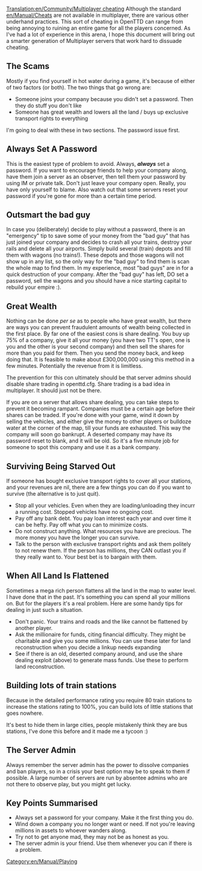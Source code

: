 [[Translation:en/Community/Multiplayer cheating]]
[[Category:en/Manual/Playing]]
Although the standard [[en/Manual/Cheats]] are not available in multiplayer, there are various other underhand practices.  This sort of cheating in OpenTTD can range from being annoying to ruining an entire game for all the players concerned. As I've had a lot of experience in this arena, I hope this document will bring out a smarter generation of Multiplayer servers that work hard to dissuade cheating.

==The Scams==

Mostly if you find yourself in hot water during a game, it's because of either of two factors (or both). The two things that go wrong are:

* Someone joins your company because you didn't set a password. Then they do stuff you don't like
* Someone has great wealth and lowers all the land / buys up exclusive transport rights to everything

I'm going to deal with these in two sections. The password issue first.

==Always Set A Password==

This is the easiest type of problem to avoid. Always, '''''always''''' set a password. If you want to encourage friends to help your company along, have them join a server as an observer, then tell them your password by using IM or private talk. Don't just leave your company open. Really, you have only yourself to blame. Also watch out that some servers reset your password if you're gone for more than a certain time period.

==Outsmart the bad guy==

In case you (deliberately) decide to play without a password, there is an "emergency" tip to save some of your money from the "bad guy" that has just joined your company and decides to crash all your trains, destroy your rails and delete all your airports. Simply build several (train) depots and fill them with wagons (no trains!). These depots and those wagons will not show up in any list, so the only way for the "bad guy" to find them is scan the whole map to find them. In my experience, most "bad guys" are in for a quick destruction of your company. After the "bad guy" has left, DO set a password, sell the wagons and you should have a nice starting capital to rebuild your empire :).

==Great Wealth==

Nothing can be done ''per se'' as to people who have great wealth, but there are ways you can prevent fraudulent amounts of wealth being collected in the first place. By far one of the easiest cons is share dealing. You buy up 75% of a company, give it all your money (you have two TT's open, one is you and the other is your second company) and then sell the shares for more than you paid for them. Then you send the money back, and keep doing that. It is feasible to make about £300,000,000 using this method in a few minutes. Potentially the revenue from it is limitless.

The prevention for this con ultimately should be that server admins should disable share trading in openttd.cfg. Share trading is a bad idea in multiplayer. It should just not be there.

If you are on a server that allows share dealing, you can take steps to prevent it becoming rampant. Companies must be a certain age before their shares can be traded. If you're done with your game, wind it down by selling the vehicles, and either give the money to other players or bulldoze water at the corner of the map, till your funds are exhausted. This way the company will soon go bankrupt. A deserted company may have its password reset to blank, and it will be old. So it's a five minute job for someone to spot this company and use it as a bank company.

==Surviving Being Starved Out==

If someone has bought exclusive transport rights to cover all your stations, and your revenues are nil, there are a few things you can do if you want to survive (the alternative is to just quit). 

* Stop all your vehicles. Even when they are loading/unloading they incurr a running cost. Stopped vehicles have no ongoing cost.
* Pay off any bank debt. You pay loan interest each year and over time it can be hefty. Pay off what you can to minimize costs.
* Do not construct anything. What resources you have are precious. The more money you have the longer you can survive.
* Talk to the person with exclusive transport rights and ask them politely to not renew them. If the person has millions, they CAN outlast you if they really want to. Your best bet is to bargain with them.

==When All Land Is Flattened==

Sometimes a mega rich person flattens all the land in the map <!-- i guess this means: --> to water level. I have done that in the past. It's something you can spend all your millions on. But for the players it's a real problem. Here are some handy tips for dealing in just such a situation.

* Don't panic. Your trains and roads and the like cannot be flattened by another player.
* Ask the millionaire for funds, citing financial difficulty. They might be charitable and give you some millions. You can use these later for land reconstruction when you decide a linkup needs expanding
* See if there is an old, deserted company around, and use the share dealing exploit (above) to generate mass funds. Use these to perform land reconstruction.

==Building lots of train stations==

Because in the detailed performance rating you require 80 train stations to increase the stations rating to 100%, you can build lots of little stations that goes nowhere.

It's best to hide them in large cities, people mistakenly think they are bus stations, I've done this before and it made me a tycoon :)

==The Server Admin==

Always remember the server admin has the power to dissolve companies and ban players, so in a crisis your best option may be to speak to them if possible. A large number of servers are run by absentee admins who are not there to observe play, but you might get lucky.

==Key Points Summarised==

* Always set a password for your company. Make it the first thing you do.
* Wind down a company you no longer want or need. If not you're leaving millions in assets to whoever wanders along.
* Try not to get anyone mad, they may not be as honest as you.
* The server admin is your friend. Use them whenever you can if there is a problem.